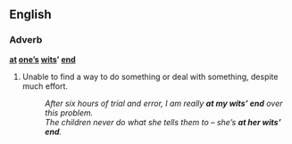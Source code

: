 ==English==

===Adverb===
'''[[at]] [[one]][['s|’s]] [[wits]]’ [[end]]'''

# {{idiom}} Unable to find a way to do something or deal with something, despite much effort.
#:''After six hours of trial and error, I am really '''at my wits’ end''' over this problem.''
#:''The children never do what she tells them to &ndash; she’s '''at her wits’ end'''.''